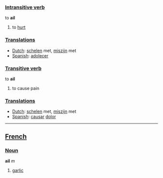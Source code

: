 ===[[Intransitive verb]]===
to '''ail'''

#to [[hurt]]

===[[Translation]]s===
*[[Dutch]]: [[schelen]] met, [[miszijn]] met
*[[Spanish]]: [[adolecer]]

===[[Transitive verb]]===
to '''ail'''

#to cause pain

===[[Translation]]s===
*[[Dutch]]: [[schelen]] met, [[miszijn]] met
*[[Spanish]]: [[causar]] [[dolor]]

----

==[[French]]==

===[[Noun]]===
'''ail''' ''m''

#[[garlic]]